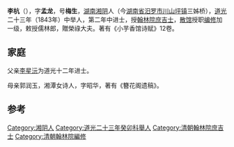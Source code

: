 {{About||其他同名的人|李杭 (消歧义)}}
'''李杭'''（{{bd|1821年||1848年}}），字'''孟龙'''，号'''梅生'''，[[湖南等處承宣布政使司|湖南]][[湘阴|湘阴]]人（今[[湖南省|湖南省]][[汨罗市|汨罗市]][[川山坪镇|川山坪镇]]三姊桥），[[道光|道光]]二十三年（1843年）中举人，第二年中进士，授[[翰林院|翰林院]][[庶吉士|庶吉士]]，[[散馆|散馆]]授职[[编修|编修]]加一级，敕授儒林郎，贈榮祿大夫{{r|r1}}。著有《小芋香馆诗赋》12卷。{{r|r2}}
==家庭==
父亲[[李星沅|李星沅]]为道光十二年进士。

母亲郭润玉，湘潭女诗人，字昭华，著有《簪花阁遗稿》。

==参考==
{{reflist|refs=
<ref name=r1>{{cite book|title=《[[s:李編修妻郭夫人墓誌銘|李編修妻郭夫人墓誌銘]]》|author=[[王闓運|王闓運]]|year=|publisher=|}} </ref>
<ref name=r2>{{cite book|title=《汨罗市志》|editor=汨罗市志编纂委员会|year=1995|publisher=方志出版社|isbn=7-80122-020-X}} </ref>
}}
{{道光二十四年甲辰科殿試金榜}}

[[Category:湘阴人|Category:湘阴人]]
[[Category:道光二十三年癸卯科舉人|Category:道光二十三年癸卯科舉人]]
[[Category:清朝翰林院庶吉士|Category:清朝翰林院庶吉士]]
[[Category:清朝翰林院編修|Category:清朝翰林院編修]]